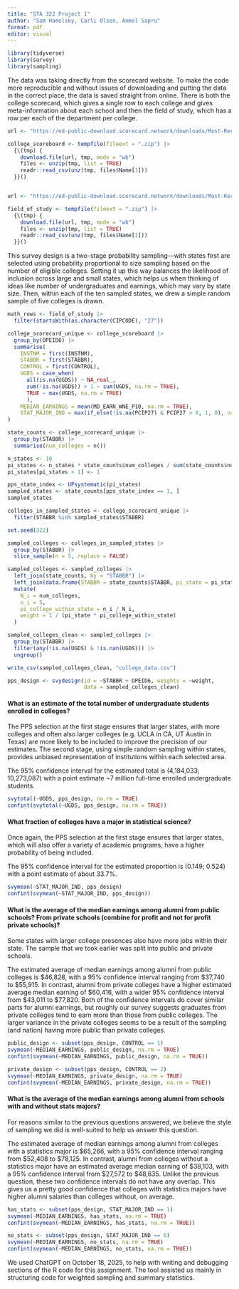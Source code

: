 ```yaml
---
title: "STA 322 Project 1"
author: "Sam Hamelsky, Carli Olsen, Anmol Sapru"
format: pdf
editor: visual
---
```


```r

library(tidyverse)
library(survey)
library(sampling)
```

The data was taking directly from the scorecard website. To make the code more reproducible and without issues of downloading and putting the data in the correct place, the data is saved straight from online. There is both the college scorecard, which gives a single row to each college and gives meta-information about each school and then the field of study, which has a row per each of the department per college.

```r

url <- "https://ed-public-download.scorecard.network/downloads/Most-Recent-Cohorts-Institution_05192025.zip"

college_scoreboard <- tempfile(fileext = ".zip") |>
  {\(tmp) {
    download.file(url, tmp, mode = "wb")
    files <- unzip(tmp, list = TRUE)
    readr::read_csv(unz(tmp, files$Name[1]))
  }}()


url <- "https://ed-public-download.scorecard.network/downloads/Most-Recent-Cohorts-Field-of-Study_04172025.zip"

field_of_study <- tempfile(fileext = ".zip") |>
  {\(tmp) {
    download.file(url, tmp, mode = "wb")
    files <- unzip(tmp, list = TRUE)
    readr::read_csv(unz(tmp, files$Name[1]))
  }}()
```

This survey design is a two-stage probability sampling—with states first are selected using probability proportional to size sampling based on the number of eligible colleges. Setting it up this way balances the likelihood of inclusion across large and small states, which helps us when thinking of ideas like number of undergraduates and earnings, which may vary by state size. Then, within each of the ten sampled states, we drew a simple random sample of five colleges is drawn.

```r

math_rows <- field_of_study |>
  filter(startsWith(as.character(CIPCODE), "27"))

college_scorecard_unique <- college_scoreboard |>
  group_by(OPEID6) |>
  summarise(
    INSTNM = first(INSTNM),
    STABBR = first(STABBR),
    CONTROL = first(CONTROL),
    UGDS = case_when(
      all(is.na(UGDS)) ~ NA_real_,
      sum(!is.na(UGDS)) > 1 ~ sum(UGDS, na.rm = TRUE),
      TRUE ~ max(UGDS, na.rm = TRUE)
      ),
    MEDIAN_EARNINGS = mean(MD_EARN_WNE_P10, na.rm = TRUE),
    STAT_MAJOR_IND = max(if_else(!is.na(PCIP27) & PCIP27 > 0, 1, 0), na.rm = TRUE)
)

state_counts <- college_scorecard_unique |>
  group_by(STABBR) |>
  summarise(num_colleges = n())

n_states <- 10
pi_states <- n_states * state_counts$num_colleges / sum(state_counts$num_colleges)
pi_states[pi_states > 1] <- 1

pps_state_index <- UPsystematic(pi_states)
sampled_states <- state_counts[pps_state_index == 1, ]
sampled_states
```

```r

colleges_in_sampled_states <- college_scorecard_unique |>
  filter(STABBR %in% sampled_states$STABBR)

set.seed(322)

sampled_colleges <- colleges_in_sampled_states |>
  group_by(STABBR) |>
  slice_sample(n = 5, replace = FALSE)

sampled_colleges <- sampled_colleges |>
  left_join(state_counts, by = "STABBR") |>
  left_join(data.frame(STABBR = state_counts$STABBR, pi_state = pi_states), by = "STABBR") |>
  mutate(
    N_i = num_colleges,
    n_i = 5,
    pi_college_within_state = n_i / N_i,
    weight = 1 / (pi_state * pi_college_within_state)
  )

sampled_colleges_clean <- sampled_colleges |>
  group_by(STABBR) |>
  filter(any(!is.na(UGDS) & !is.nan(UGDS))) |>
  ungroup()

write_csv(sampled_colleges_clean, "college_data.csv")

pps_design <- svydesign(id = ~STABBR + OPEID6, weights = ~weight, 
                        data = sampled_colleges_clean)
```

#### What is an estimate of the total number of undergraduate students enrolled in colleges?

The PPS selection at the first stage ensures that larger states, with more colleges and often also larger colleges (e.g. UCLA in CA, UT Austin in Texas) are more likely to be included to improve the precision of our estimates. The second stage, using simple random sampling within states, provides unbiased representation of institutions within each selected area.

The 95% confidence interval for the estimated total is (4,184,033; 10,273,087) with a point estimate \~7 million full-time enrolled undergraduate students.

```r

svytotal(~UGDS, pps_design, na.rm = TRUE)
confint(svytotal(~UGDS, pps_design, na.rm = TRUE))
```

#### What fraction of colleges have a major in statistical science?

Once again, the PPS selection at the first stage ensures that larger states, which will also offer a variety of academic programs, have a higher probability of being included.

The 95% confidence interval for the estimated proportion is (0.149; 0.524) with a point estimate of about 33.7%.

```r

svymean(~STAT_MAJOR_IND, pps_design)
confint(svymean(~STAT_MAJOR_IND, pps_design))
```

#### What is the average of the median earnings among alumni from public schools? From private schools (combine for profit and not for profit private schools)?

Some states with larger college presences also have more jobs within their state. The sample that we took earlier was split into public and private schools.

The estimated average of median earnings among alumni from public colleges is \$46,828, with a 95% confidence interval ranging from \$37,740 to \$55,915. In contrast, alumni from private colleges have a higher estimated average median earning of \$60,416, with a wider 95% confidence interval from \$43,011 to \$77,820. Both of the confidence intervals do cover similar parts for alumni earnings, but roughly our survey suggests graduates from private colleges tend to earn more than those from public colleges. The larger variance in the private colleges seems to be a result of the sampling (and nation) having more public than private colleges.

```r

public_design <- subset(pps_design, CONTROL == 1)
svymean(~MEDIAN_EARNINGS, public_design, na.rm = TRUE)
confint(svymean(~MEDIAN_EARNINGS, public_design, na.rm = TRUE))

private_design <- subset(pps_design, CONTROL == 2)
svymean(~MEDIAN_EARNINGS, private_design, na.rm = TRUE)
confint(svymean(~MEDIAN_EARNINGS, private_design, na.rm = TRUE))
```

#### What is the average of the median earnings among alumni from schools with and without stats majors?

For reasons similar to the previous questions answered, we believe the style of sampling we did is well-suited to help us answer this question.

The estimated average of median earnings among alumni from colleges with a statistics major is \$65,266, with a 95% confidence interval ranging from \$52,408 to \$78,125. In contrast, alumni from colleges without a statistics major have an estimated average median earning of \$38,103, with a 95% confidence interval from \$27,572 to \$48,635. Unlike the previous question, these two confidence intervals do not have any overlap. This gives us a pretty good confidence that colleges with statistics majors have higher alumni salaries than colleges without, on average.

```r

has_stats <- subset(pps_design, STAT_MAJOR_IND == 1)
svymean(~MEDIAN_EARNINGS, has_stats, na.rm = TRUE)
confint(svymean(~MEDIAN_EARNINGS, has_stats, na.rm = TRUE))

no_stats <- subset(pps_design, STAT_MAJOR_IND == 0)
svymean(~MEDIAN_EARNINGS, no_stats, na.rm = TRUE)
confint(svymean(~MEDIAN_EARNINGS, no_stats, na.rm = TRUE))
```

We used ChatGPT on October 18, 2025, to help with writing and debugging sections of the R code for this assignment. The tool assisted us mainly in structuring code for weighted sampling and summary statistics.
